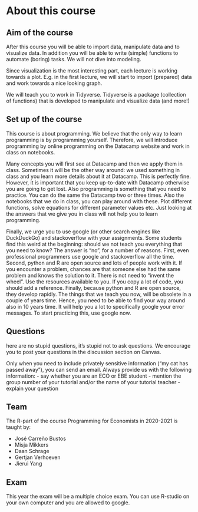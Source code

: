 # About this course


## Aim of the course

After this course you will be able to import data, manipulate data and to visualize data. In addition you will be able to write (simple) functions to automate (boring) tasks. We will not dive into modeling. 

Since visualization is the most interesting part, each lecture is working towards a plot. E.g. in the first lecture, we will start to import (prepared) data and work towards a nice looking graph. 


We will teach you to work in Tidyverse. Tidyverse is a package (collection of functions) that is developed to manipulate and visualize data (and more!)


## Set up of the course

This course is about programming. We believe that the only way to learn programming is by programming yourself. Therefore, we will introduce programming by online programming on the Datacamp website and work in class on notebooks. 

Many concepts you will first see at Datacamp and then we apply them in class. Sometimes it will be the other way around: we used something in class and you learn more details about it at Datacamp. This is perfectly fine. However, it is important that you keep up-to-date with Datacamp otherwise you are going to get lost. Also programming is something that you need to practice. You can do the same the Datacamp two or three times. Also the notebooks that we do in class, you can play around with these. Plot different functions, solve equations for different parameter values etc. Just looking at the answers that we give you in class will not help you to learn programming. 

Finally, we urge you to use google (or other search engines like DuckDuckGo) and stackoverflow with your assignments. Some students find this weird at the beginning: should we not teach you everything that you need to know? The answer is "no", for a number of reasons. First, even professional programmers use google and stackoverflow all the time. Second, python and R are open source and lots of people work with it. If you encounter a problem, chances are that someone else had the same problem and knows the solution to it. There is not need to “invent the wheel”. Use the resources available to you. If you copy a lot of code, you should add a reference. Finally, because python and R are open source, they develop rapidly. The things that we teach you now, will be obsolete in a couple of years time. Hence, you need to be able to find your way around also in 10 years time. It will help you a lot to specifically google your error messages.
To start practicing this, use google now.


## Questions

here are no stupid questions, it’s stupid not to ask questions. We encourage you to post your questions in the discussion section on Canvas.

Only when you need to include privately sensitive information (“my cat has passed away”), you can send an email. Always provide us with the following information: - say whether you are an ECO or EBE student - mention the group number of your tutorial and/or the name of your tutorial teacher - explain your question

## Team

The R-part of the course Programming for Economists in 2020-2021 is taught by:

- José Carreño Bustos 
- Misja Mikkers
- Daan Schrage
- Gertjan Verhoeven
- Jierui Yang


## Exam

This year the exam will be a multiple choice exam. You can use R-studio on your own computer and you are allowed to google. 

